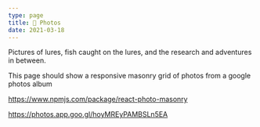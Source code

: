 ```yaml
---
type: page
title: 📸 Photos
date: 2021-03-18
---
```


Pictures of lures, fish caught on the lures, and the research and adventures in between.

This page should show a responsive masonry grid of photos from a google photos album

https://www.npmjs.com/package/react-photo-masonry

https://photos.app.goo.gl/hoyMREyPAMBSLn5EA
